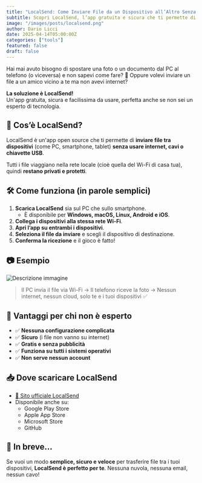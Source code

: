 ```yaml
---
title: "LocalSend: Come Inviare File da un Dispositivo all’Altro Senza Internet (Facile e Gratis)"
subtitle: Scopri LocalSend, l’app gratuita e sicura che ti permette di condividere foto, video e documenti tra PC e smartphone senza usare internet né cavi. Ideale anche per chi non è esperto!
image: "/images/posts/localsend.png"
author: Dario Licci 
date: 2025-04-14T05:00:00Z
categories: ["tools"]
featured: false
draft: false
---
```


Hai mai avuto bisogno di spostare una foto o un documento dal PC al telefono (o viceversa) e non sapevi come fare? 🤯 Oppure volevi inviare un file a un amico vicino a te ma non avevi internet?

**La soluzione è LocalSend!**  
Un'app gratuita, sicura e facilissima da usare, perfetta anche se non sei un esperto di tecnologia.

## 📌 Cos’è LocalSend?


LocalSend è un'app open source che ti permette di **inviare file tra dispositivi** (come PC, smartphone, tablet) **senza usare internet, cavi o chiavette USB**.

Tutti i file viaggiano nella rete locale (cioè quella del Wi-Fi di casa tua), quindi **restano privati e protetti**.

## 🛠️ Come funziona (in parole semplici)

1. **Scarica LocalSend** sia sul PC che sullo smartphone.
   - È disponibile per **Windows, macOS, Linux, Android e iOS**.
2. **Collega i dispositivi alla stessa rete Wi-Fi**.
3. **Apri l’app su entrambi i dispositivi**.
4. **Seleziona il file da inviare** e scegli il dispositivo di destinazione.
5. **Conferma la ricezione** e il gioco è fatto!

## 📷 Esempio
![Descrizione immagine](public/images/posts/esempio.png)
> Il PC invia il file via Wi-Fi → Il telefono riceve la foto → Nessun internet, nessun cloud, solo te e i tuoi dispositivi ✅

## 🎁 Vantaggi per chi non è esperto

- ✅ **Nessuna configurazione complicata**
- ✅ **Sicuro** (i file non vanno su internet)
- ✅ **Gratis e senza pubblicità**
- ✅ **Funziona su tutti i sistemi operativi**
- ✅ **Non serve nessun account**

## 📥 Dove scaricare LocalSend

- [🔗 Sito ufficiale LocalSend](https://localsend.org)
- Disponibile anche su:
  - Google Play Store
  - Apple App Store
  - Microsoft Store
  - GitHub

## 🧠 In breve…

Se vuoi un modo **semplice, sicuro e veloce** per trasferire file tra i tuoi dispositivi, **LocalSend è perfetto per te**. Nessuna nuvola, nessuna email, nessun cavo!
